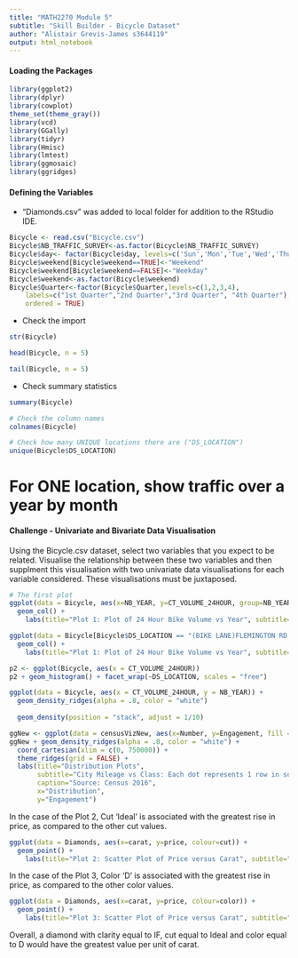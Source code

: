 ```yaml
---
title: "MATH2270 Module 5"
subtitle: "Skill Builder - Bicycle Dataset"
author: "Alistair Grevis-James s3644119"
output: html_notebook
---
```


#### Loading the Packages
```r
library(ggplot2)
library(dplyr)
library(cowplot)
theme_set(theme_gray())
library(vcd)
library(GGally)
library(tidyr)
library(Hmisc)
library(lmtest)
library(ggmosaic)
library(ggridges)
```

#### Defining the Variables
* "Diamonds.csv" was added to local folder for addition to the RStudio IDE.
```r
Bicycle <- read.csv("Bicycle.csv")
Bicycle$NB_TRAFFIC_SURVEY<-as.factor(Bicycle$NB_TRAFFIC_SURVEY)
Bicycle$day<- factor(Bicycle$day, levels=c('Sun','Mon','Tue','Wed','Thu','Fri','Sat'),ordered=TRUE)
Bicycle$weekend[Bicycle$weekend==TRUE]<-"Weekend"
Bicycle$weekend[Bicycle$weekend==FALSE]<-"Weekday"
Bicycle$weekend<-as.factor(Bicycle$weekend)
Bicycle$Quarter<-factor(Bicycle$Quarter,levels=c(1,2,3,4),
    labels=c("1st Quarter","2nd Quarter","3rd Quarter", "4th Quarter"),
    ordered = TRUE)
```

* Check the import
```r
str(Bicycle)
```

```r
head(Bicycle, n = 5)
```

```r
tail(Bicycle, n = 5)
```

* Check summary statistics
```r
summary(Bicycle)
```

```r
# Check the column names
colnames(Bicycle)
```

```r
# Check how many UNIQUE locations there are ("DS_LOCATION")
unique(Bicycle$DS_LOCATION)
```

# For ONE location, show traffic over a year by month

#### Challenge - Univariate and Bivariate Data Visualisation

Using the Bicycle.csv dataset, select two variables that you expect to be related. Visualise the relationship between these two variables and then supplment this visualisation with two univariate data visualisations for each variable considered. These visualisations must be juxtaposed.


```r
# The first plot
ggplot(data = Bicycle, aes(x=NB_YEAR, y=CT_VOLUME_24HOUR, group=NB_YEAR)) +
  geom_col() +
    labs(title="Plot 1: Plot of 24 Hour Bike Volume vs Year", subtitle="Geom_col used for this Exploratory Analysis")
```

```r
ggplot(data = Bicycle[Bicycle$DS_LOCATION == "(BIKE LANE)FLEMINGTON RD NW BD 10M SE OF DRYBURGH ST",], aes(x=NB_YEAR, y=CT_VOLUME_24HOUR, group=NB_YEAR)) +
  geom_col() +
    labs(title="Plot 1: Plot of 24 Hour Bike Volume vs Year", subtitle="Geom_col used for this Exploratory Analysis")
```

```r
p2 <- ggplot(Bicycle, aes(x = CT_VOLUME_24HOUR)) 
p2 + geom_histogram() + facet_wrap(~DS_LOCATION, scales = "free")
```


```r
ggplot(data = Bicycle, aes(x = CT_VOLUME_24HOUR, y = NB_YEAR)) + 
  geom_density_ridges(alpha = .8, color = "white")
  
  geom_density(position = "stack", adjust = 1/10)

ggNew <- ggplot(data = censusVizNew, aes(x=Number, y=Engagement, fill = Gender))
ggNew + geom_density_ridges(alpha = .8, color = "white") + 
  coord_cartesian(xlim = c(0, 750000)) + 
  theme_ridges(grid = FALSE) + 
  labs(title="Distribution Plots", 
       subtitle="City Mileage vs Class: Each dot represents 1 row in source data",
       caption="Source: Census 2016",
       x="Distribution",
       y="Engagement")


```


In the case of the Plot 2, Cut 'Ideal' is associated with the greatest rise in price, as compared to the other cut values.

```r
ggplot(data = Diamonds, aes(x=carat, y=price, colour=cut)) +
  geom_point() +
    labs(title="Plot 2: Scatter Plot of Price versus Carat", subtitle="Colour of points mapped by Cut") 
```

In the case of the Plot 3, Color 'D' is associated with the greatest rise in price, as compared to the other color values.

```r
ggplot(data = Diamonds, aes(x=carat, y=price, colour=color)) +
  geom_point() +
    labs(title="Plot 3: Scatter Plot of Price versus Carat", subtitle="Colour of points mapped by Color") 
```

Overall, a diamond with clarity equal to IF, cut equal to Ideal and color equal to D would have the greatest value per unit of carat.











